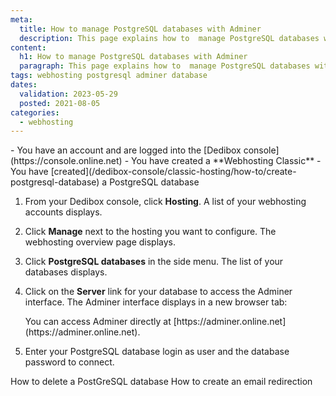 ```yaml
---
meta:
  title: How to manage PostgreSQL databases with Adminer
  description: This page explains how to  manage PostgreSQL databases with Adminer
content:
  h1: How to manage PostgreSQL databases with Adminer
  paragraph: This page explains how to  manage PostgreSQL databases with Adminer
tags: webhosting postgresql adminer database 
dates:
  validation: 2023-05-29
  posted: 2021-08-05
categories:
  - webhosting
---
```


<Macro id="webhosting-online" />

<Message type="requirement">
  - You have an account and are logged into the [Dedibox console](https://console.online.net)
  - You have created a **Webhosting Classic**
  - You have [created](/dedibox-console/classic-hosting/how-to/create-postgresql-database) a PostgreSQL database
</Message>

1. From your Dedibox console, click **Hosting**. A list of your webhosting accounts displays.
2. Click **Manage** next to the hosting you want to configure. The webhosting overview page displays.
3. Click **PostgreSQL databases** in the side menu. The list of your databases displays.
4. Click on the **Server** link for your database to access the Adminer interface. The Adminer interface displays in a new browser tab: 
    <Lightbox src="scaleway_adminer.webp" alt="" />

    <Message type="note">
      You can access Adminer directly at [https://adminer.online.net](https://adminer.online.net). 
    </Message>
5. Enter your PostgreSQL database login as user and the database password to connect. 

<Navigation title="See Also">
  <PreviousButton to="/dedibox-console/classic-hosting/how-to/delete-postgresql-database/">How to delete a PostGreSQL database</PreviousButton>
  <NextButton to="/dedibox-console/classic-hosting/how-to/create-email-redirection/">How to create an email redirection</NextButton>
</Navigation> 
